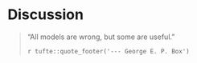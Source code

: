# Discussion
> "All models are wrong, but some are useful."
>
> `r tufte::quote_footer('--- George E. P. Box')`

